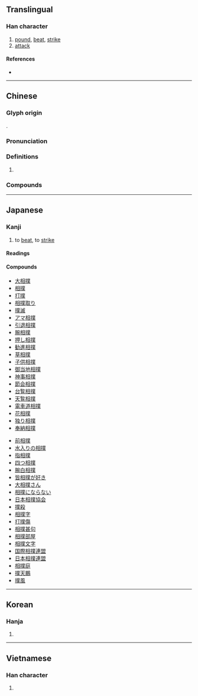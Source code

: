 {{also|扑|攴}}
{{character info/new}}
==Translingual==

===Han character===
{{Han char|rn=64|rad=手|as=12|sn=15|four=52034|canj=QTCO|ids=⿰扌菐}}

# [[pound]], [[beat]], [[strike]]
# [[attack]]

====References====
* {{Han ref|kx=0457.020|dkj=12755|dj=0805.180|hdz=31956.040|uh=64B2|ud=25778|bh=BCB3|bd=48307}}

----

==Chinese==
{{zh-forms|s=扑}}

===Glyph origin===
{{Han etym}}
{{Han compound|手|菐|c1=s|c2=p|t1=hand|ls=psc}}.

===Pronunciation===
{{zh-pron
|m=pū
|c=puk1,pok3
|h=pfs=phu
|md=
|mn=phok
|w=
|mc=y
|oc=y
|cat=
}}

===Definitions===
{{zh-hanzi}}

# {{rfdef|lang=zh}}

===Compounds===
{{zh-der|撲克|撲滅|撲滿|撲朔迷離|撲熱息痛|撲通|撲騰|撲空|匹力撲六|剪撲|廝撲行|匹撲|合撲|反撲|囊撲|劈留撲碌|滴流撲|水撲花兒|撲通一聲|撲賣|撲水|拓撲學|撲朔|撲漉|撲買|撲簌|灰撲撲|撲索|攧撲|撲魯魯|撲的|撲鼕|撲撒|撲咚咚|撲鼻|撲翻身|撲擊|撲復|撲堆|撲撲|撲鼕鼕|撲奔|滴溜撲|撲面|撲人鼻子|撲兒|撲簌簌|撲頭撲臉|撲然|撲魚|撲花|撲唐唐|撲騰騰|撲撤|撲虎兒|撲鄧鄧|撲地|撲蝶之會|撲克臉|撲咚|撲辣|撲花行徑|撲上|撲桶|撲打|撲燈蛾|撲跌|撲克牌|撲救|撲撲通通|撲通通冬|燈蛾撲火|相撲|撲掩|撲殺|撲臉|撲撲簌簌|撲通撲通|的溜撲碌|撲個滿懷|撲倒|撲碌碌|異香撲鼻|滴留撲|撲登登|撲旗|望風撲影|撲嗤|撲閃|撲同|撲粉|滴溜溜撲|撲個空|撲散|撲交打滾|撲落|打撲|撲手|撲鹿|撲速速|撲搭地|撲揞|撲剌剌|撲冬冬|撲哧|賣撲|餓虎撲羊|胡撲掩|鬼打撲|迷離撲朔|餓虎撲食|飢虎撲食|飛蛾撲火|顛撲不碎|顛撲不破|花撲撲|買撲|紅撲撲|關撲|粉撲|胡撲搭}}

----

==Japanese==

===Kanji===
{{ja-kanji|grade=c|rs=手12}}

# to [[beat]], to [[strike]]

====Readings====
{{ja-readings
|goon=ほく
|kanon=ほく
|kanyoon=ぼく
|kun=う-つ
}}

====Compounds====
{{der-top|Compounds}}
* [[大相撲]]
* [[相撲]]
* [[打撲]]
* [[相撲取り]]
* [[撲滅]]
* [[アマ相撲]]
* [[引退相撲]]
* [[腕相撲]]
* [[押し相撲]]
* [[勧進相撲]]
* [[草相撲]]
* [[子供相撲]]
* [[御当地相撲]]
* [[神事相撲]]
* [[節会相撲]]
* [[台覧相撲]]
* [[天覧相撲]]
* [[電車道相撲]]
* [[花相撲]]
* [[独り相撲]]
* [[奉納相撲]]
{{der-mid}}
* [[前相撲]]
* [[水入りの相撲]]
* [[指相撲]]
* [[四つ相撲]]
* [[腕白相撲]]
* [[皆相撲が好き]]
* [[大相撲さん]]
* [[相撲にならない]]
* [[日本相撲協会]]
* [[撲殺]]
* [[相撲字]]
* [[打撲傷]]
* [[相撲甚句]]
* [[相撲部屋]]
* [[相撲文字]]
* [[国際相撲連盟]]
* [[日本相撲連盟]]
* [[相撲庭]]
* [[撲天鵬]]
* [[撲風]]
{{der-bottom}}

----

==Korean==

===Hanja===
{{ko-hanja|hangeul=[[박]], [[복]]|eumhun=|rv=bak, bok|mr=pak, pok|y=pak, pok}}

# {{defn|lang=ko|sort=手12}}

----

==Vietnamese==

===Han character===
{{vi-hantu|[[vục]], [[buộc]], [[phác]], [[phốc]], [[vọc]]|rs=手12}}

# {{defn|lang=vi|sort=手12}}